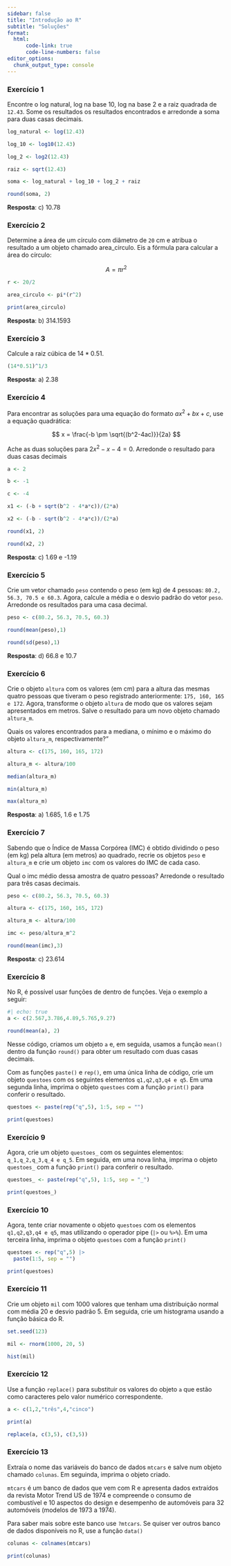 ```yaml
---
sidebar: false
title: "Introdução ao R"
subtitle: "Soluções"
format: 
  html:
      code-link: true
      code-line-numbers: false
editor_options: 
  chunk_output_type: console
---
```


### Exercício 1

Encontre o log natural, log na base 10, log na base 2 e a raiz quadrada de `12.43`. Some os resultados os resultados encontrados e arredonde a soma para duas casas decimais.

```r
log_natural <- log(12.43)

log_10 <- log10(12.43)

log_2 <- log2(12.43)

raiz <- sqrt(12.43)

soma <- log_natural + log_10 + log_2 + raiz

round(soma, 2)

```

**Resposta**: c)  10.78

### Exercício 2

Determine a área de um círculo com diâmetro de `20` cm e atribua o resultado a um objeto chamado area_circulo. Eis a fórmula para calcular a área do círculo:

$$ A = \pi r^2 $$

```r
r <- 20/2

area_circulo <- pi*(r^2)

print(area_circulo)
```

**Resposta**: b)  314.1593

### Exercício 3

Calcule a raiz cúbica de $14*0.51$.

```r
(14*0.51)^1/3
```

**Resposta**: a)  2.38

### Exercício 4

Para encontrar as soluções para uma equação do formato $ax^{2} + bx + c$, use a equação quadrática:

$$
x = \frac{-b \pm \sqrt{(b^2-4ac)}}{2a}
$$

Ache as duas soluções para $2x^2-x-4=0$. Arredonde o resultado para duas casas decimais

```r
a <- 2

b <- -1

c <- -4

x1 <- (-b + sqrt(b^2 - 4*a*c))/(2*a)

x2 <- (-b - sqrt(b^2 - 4*a*c))/(2*a)

round(x1, 2)

round(x2, 2)
```

**Resposta**: c)  1.69 e -1.19

### Exercício 5

Crie um vetor chamado `peso` contendo o peso (em kg) de 4 pessoas: `80.2, 56.3, 70.5 e 60.3`. Agora, calcule a média e o desvio padrão do vetor `peso`. Arredonde os resultados para uma casa decimal.

```r
peso <- c(80.2, 56.3, 70.5, 60.3)

round(mean(peso),1)

round(sd(peso),1) 

```

**Resposta**: d)  66.8 e 10.7

### Exercício 6

Crie o objeto `altura` com os valores (em cm) para a altura das mesmas quatro pessoas que tiveram o peso registrado anteriormente: `175, 160, 165 e 172`. Agora, transforme o objeto `altura` de modo que os valores sejam apresentados em metros. Salve o resultado para um novo objeto chamado `altura_m`.

Quais os valores encontrados para a mediana, o mínimo e o máximo do objeto `altura_m`, respectivamente?"

```r
altura <- c(175, 160, 165, 172)

altura_m <- altura/100

median(altura_m)

min(altura_m)

max(altura_m)

```

**Resposta**: a)  1.685, 1.6 e 1.75

### Exercício 7

Sabendo que o Índice de Massa Corpórea (IMC) é obtido dividindo o peso (em kg) pela altura (em metros) ao quadrado, recrie os objetos `peso` e `altura_m` e crie um objeto `imc` com os valores do IMC de cada caso.

Qual o imc médio dessa amostra de quatro pessoas? Arredonde o resultado para três casas decimais.

```r
peso <- c(80.2, 56.3, 70.5, 60.3)

altura <- c(175, 160, 165, 172)

altura_m <- altura/100

imc <- peso/altura_m^2

round(mean(imc),3)
```

**Resposta**: c)  23.614

### Exercício 8

No R, é possível usar funções de dentro de funções. Veja o exemplo a seguir:

```r
#| echo: true
a <- c(2.567,3.786,4.89,5.765,9.27) 

round(mean(a), 2) 
```

Nesse código, criamos um objeto `a` e, em seguida, usamos a função `mean()` dentro da função `round()` para obter um resultado com duas casas decimais.

Com as funções `paste()` e `rep()`, em uma única linha de código, crie um objeto `questoes` com os seguintes elementos `q1,q2,q3,q4 e q5`. Em uma segunda linha, imprima o objeto `questoes` com a função `print()` para conferir o resultado.

```r
questoes <- paste(rep("q",5), 1:5, sep = "")

print(questoes)
```

### Exercício 9

Agora, crie um objeto `questoes_` com os seguintes elementos: `q_1,q_2,q_3,q_4 e q_5`. Em seguida, em uma nova linha, imprima o objeto `questoes_` com a função `print()` para conferir o resultado.

```r
questoes_ <- paste(rep("q",5), 1:5, sep = "_")

print(questoes_)
```

### Exercício 10

Agora, tente criar novamente o objeto `questoes` com os elementos `q1,q2,q3,q4 e q5`, mas utilizando o operador pipe (`|>` ou `%>%`). Em uma terceira linha, imprima o objeto `questoes` com a função `print()`

```r
questoes <- rep("q",5) |> 
  paste(1:5, sep = "")

print(questoes)
```

### Exercício 11

Crie um objeto `mil` com 1000 valores que tenham uma distribuição normal com média 20 e desvio padrão 5. Em seguida, crie um histograma usando a função básica do R.

```r
set.seed(123)

mil <- rnorm(1000, 20, 5)

hist(mil)

```

### Exercício 12

Use a função `replace()` para substituir os valores do objeto `a` que estão como caracteres pelo valor numérico correspondente.

```r
a <- c(1,2,"três",4,"cinco")

print(a)
```

```r
replace(a, c(3,5), c(3,5))
```

### Exercício 13

Extraía o nome das variáveis do banco de dados `mtcars` e salve num objeto chamado `colunas`. Em seguinda, imprima o objeto criado.

`mtcars` é um banco de dados que vem com R e apresenta dados extraídos da revista Motor Trend US de 1974 e compreende o consumo de combustível e 10 aspectos do design e desempenho de automóveis para 32 automóveis (modelos de 1973 a 1974).

Para saber mais sobre este banco use `?mtcars`. Se quiser ver outros banco de dados disponíveis no R, use a função `data()`

```r
colunas <- colnames(mtcars)

print(colunas)
```
